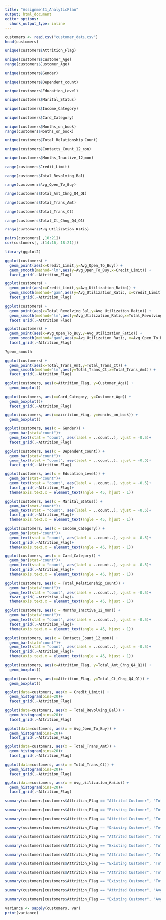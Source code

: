 ---
title: "Assignment1_AnalyticPlan"
output: html_document
editor_options: 
  chunk_output_type: inline
---

```{r}
customers <- read.csv("customer_data.csv")
head(customers)

unique(customers$Attrition_Flag)

unique(customers$Customer_Age)
range(customers$Customer_Age)

unique(customers$Gender)

unique(customers$Dependent_count)

unique(customers$Education_Level)

unique(customers$Marital_Status)

unique(customers$Income_Category)

unique(customers$Card_Category)

unique(customers$Months_on_book)
range(customers$Months_on_book)

unique(customers$Total_Relationship_Count)

unique(customers$Contacts_Count_12_mon)

unique(customers$Months_Inactive_12_mon)

range(customers$Credit_Limit)

range(customers$Total_Revolving_Bal)

range(customers$Avg_Open_To_Buy)

range(customers$Total_Amt_Chng_Q4_Q1)

range(customers$Total_Trans_Amt)

range(customers$Total_Trans_Ct)

range(customers$Total_Ct_Chng_Q4_Q1)

range(customers$Avg_Utilization_Ratio)
```

```{r}
pairs(customers[ ,10:21])
cor(customers[, c(14:16, 18:21)])
```
```{r}
library(ggplot2)

ggplot(customers) +
  geom_point(aes(x=Credit_Limit,y=Avg_Open_To_Buy)) +
  geom_smooth(method='lm',aes(y=Avg_Open_To_Buy,x=Credit_Limit)) +
  facet_grid(.~Attrition_Flag)

```
```{r}
ggplot(customers) +
  geom_point(aes(x=Credit_Limit,y=Avg_Utilization_Ratio)) +
  geom_smooth(method='gam',aes(y=Avg_Utilization_Ratio, x=Credit_Limit)) +
  facet_grid(.~Attrition_Flag)
```
```{r}
ggplot(customers) +
  geom_point(aes(x=Total_Revolving_Bal,y=Avg_Utilization_Ratio)) +
  geom_smooth(method='lm',aes(y=Avg_Utilization_Ratio,x=Total_Revolving_Bal)) +
  facet_grid(.~Attrition_Flag)
```

```{r}
ggplot(customers) +
  geom_point(aes(x=Avg_Open_To_Buy,y=Avg_Utilization_Ratio)) +
  geom_smooth(method='gam',aes(y=Avg_Utilization_Ratio, x=Avg_Open_To_Buy)) +
  facet_grid(.~Attrition_Flag)
```
```{r}
?geom_smooth
```

```{r}
ggplot(customers) +
  geom_point(aes(x=Total_Trans_Amt,y=Total_Trans_Ct)) +
  geom_smooth(method='lm',aes(y=Total_Trans_Ct,x=Total_Trans_Amt)) +
  facet_grid(.~Attrition_Flag)
```

```{r}
ggplot(customers, aes(x=Attrition_Flag, y=Customer_Age)) +
  geom_boxplot()
```
```{r}
ggplot(customers, aes(x=Card_Category, y=Customer_Age)) +
  geom_boxplot()+
  facet_grid(.~Attrition_Flag)
```

```{r}
ggplot(customers, aes(x=Attrition_Flag, y=Months_on_book)) +
  geom_boxplot()
```

```{r}
ggplot(customers, aes(x = Gender)) +
  geom_bar(stat="count")+
  geom_text(stat = "count", aes(label = ..count..), vjust = -0.5)+
  facet_grid(.~Attrition_Flag)
```
```{r}
ggplot(customers, aes(x = Dependent_count)) +
  geom_bar(stat="count")+
  geom_text(stat = "count", aes(label = ..count..), vjust = -0.5)+
  facet_grid(.~Attrition_Flag)
```


```{r}
ggplot(customers, aes(x = Education_Level)) +
  geom_bar(stat="count")+
  geom_text(stat = "count", aes(label = ..count..), vjust = -0.5)+
  facet_grid(.~Attrition_Flag)+
  theme(axis.text.x = element_text(angle = 45, hjust = 1))
```



```{r}
ggplot(customers, aes(x = Marital_Status)) +
  geom_bar(stat="count")+
  geom_text(stat = "count", aes(label = ..count..), vjust = -0.5)+
  facet_grid(.~Attrition_Flag)+
  theme(axis.text.x = element_text(angle = 45, hjust = 1))
```
```{r}
ggplot(customers, aes(x = Income_Category)) +
  geom_bar(stat="count")+
  geom_text(stat = "count", aes(label = ..count..), vjust = -0.5)+
  facet_grid(.~Attrition_Flag)+
  theme(axis.text.x = element_text(angle = 45, hjust = 1))
```

```{r}
ggplot(customers, aes(x = Card_Category)) +
  geom_bar(stat="count")+
  geom_text(stat = "count", aes(label = ..count..), vjust = -0.5)+
  facet_grid(.~Attrition_Flag)+
  theme(axis.text.x = element_text(angle = 45, hjust = 1))
```

```{r}
ggplot(customers, aes(x = Total_Relationship_Count)) +
  geom_bar(stat="count")+
  geom_text(stat = "count", aes(label = ..count..), vjust = -0.5)+
  facet_grid(.~Attrition_Flag)+
  theme(axis.text.x = element_text(angle = 45, hjust = 1))
```
```{r}
ggplot(customers, aes(x = Months_Inactive_12_mon)) +
  geom_bar(stat="count")+
  geom_text(stat = "count", aes(label = ..count..), vjust = -0.5)+
  facet_grid(.~Attrition_Flag)+
  theme(axis.text.x = element_text(angle = 45, hjust = 1))
```
```{r}
ggplot(customers, aes(x = Contacts_Count_12_mon)) +
  geom_bar(stat="count")+
  geom_text(stat = "count", aes(label = ..count..), vjust = -0.5)+
  facet_grid(.~Attrition_Flag)+
  theme(axis.text.x = element_text(angle = 45, hjust = 1))
```

```{r}
ggplot(customers, aes(x=Attrition_Flag, y=Total_Amt_Chng_Q4_Q1)) +
  geom_boxplot()
```
```{r}
ggplot(customers, aes(x=Attrition_Flag, y=Total_Ct_Chng_Q4_Q1)) +
  geom_boxplot()
```

```{r}
ggplot(data=customers, aes(x = Credit_Limit)) + 
  geom_histogram(bins=20)+
  facet_grid(.~Attrition_Flag)
```
```{r}
ggplot(data=customers, aes(x = Total_Revolving_Bal)) + 
  geom_histogram(bins=20)+
  facet_grid(.~Attrition_Flag)
```
```{r}
ggplot(data=customers, aes(x = Avg_Open_To_Buy)) + 
  geom_histogram(bins=20)+
  facet_grid(.~Attrition_Flag)
```

```{r}
ggplot(data=customers, aes(x = Total_Trans_Amt)) + 
  geom_histogram(bins=20)+
  facet_grid(.~Attrition_Flag)
```
```{r}
ggplot(data=customers, aes(x = Total_Trans_Ct)) + 
  geom_histogram(bins=20)+
  facet_grid(.~Attrition_Flag)
```
```{r}
ggplot(data=customers, aes(x = Avg_Utilization_Ratio)) + 
  geom_histogram(bins=20)+
  facet_grid(.~Attrition_Flag)
```

```{r}
summary(customers[customers$Attrition_Flag == "Attrited Customer", "Total_Trans_Amt"])

summary(customers[customers$Attrition_Flag == "Existing Customer", "Total_Trans_Amt"])
```

```{r}
summary(customers[customers$Attrition_Flag == "Attrited Customer", "Total_Trans_Ct"])

summary(customers[customers$Attrition_Flag == "Existing Customer", "Total_Trans_Ct"])
```

```{r}
summary(customers[customers$Attrition_Flag == "Attrited Customer", "Total_Revolving_Bal"])

summary(customers[customers$Attrition_Flag == "Existing Customer", "Total_Revolving_Bal"])

```

```{r}
summary(customers[customers$Attrition_Flag == "Attrited Customer", "Total_Amt_Chng_Q4_Q1"])

summary(customers[customers$Attrition_Flag == "Existing Customer", "Total_Amt_Chng_Q4_Q1"])
```

```{r}
summary(customers[customers$Attrition_Flag == "Attrited Customer", "Total_Ct_Chng_Q4_Q1"])

summary(customers[customers$Attrition_Flag == "Existing Customer", "Total_Ct_Chng_Q4_Q1"])
```
```{r}
summary(customers[customers$Attrition_Flag == "Attrited Customer", "Avg_Utilization_Ratio"])

summary(customers[customers$Attrition_Flag == "Existing Customer", "Avg_Utilization_Ratio"])
```
```{r}
variance <- sapply(customers, var)
print(variance)
```


